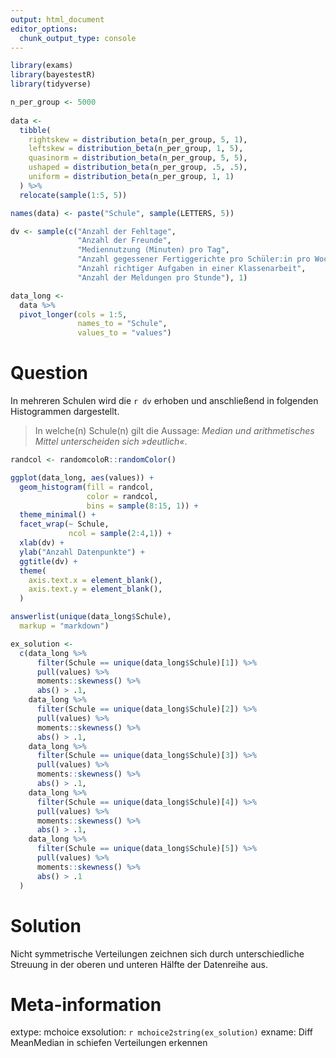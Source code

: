 ```yaml
---
output: html_document
editor_options: 
  chunk_output_type: console
---
```

```r
library(exams)
library(bayestestR)
library(tidyverse)

n_per_group <- 5000
  
data <- 
  tibble(
    rightskew = distribution_beta(n_per_group, 5, 1),
    leftskew = distribution_beta(n_per_group, 1, 5),
    quasinorm = distribution_beta(n_per_group, 5, 5),
    ushaped = distribution_beta(n_per_group, .5, .5),
    uniform = distribution_beta(n_per_group, 1, 1)
  ) %>% 
  relocate(sample(1:5, 5))

names(data) <- paste("Schule", sample(LETTERS, 5))

dv <- sample(c("Anzahl der Fehltage", 
               "Anzahl der Freunde", 
               "Mediennutzung (Minuten) pro Tag",
               "Anzahl gegessener Fertiggerichte pro Schüler:in pro Woche",
               "Anzahl richtiger Aufgaben in einer Klassenarbeit",
               "Anzahl der Meldungen pro Stunde"), 1)

data_long <- 
  data %>% 
  pivot_longer(cols = 1:5,
               names_to = "Schule", 
               values_to = "values")
```

Question
========
In mehreren Schulen wird die `r dv` erhoben und anschließend in folgenden Histogrammen dargestellt.

> In welche(n) Schule(n) gilt die Aussage: *Median und arithmetisches Mittel unterscheiden sich »deutlich«*.

```r
randcol <- randomcoloR::randomColor()

ggplot(data_long, aes(values)) +
  geom_histogram(fill = randcol,
                 color = randcol,
                 bins = sample(8:15, 1)) +
  theme_minimal() +
  facet_wrap(~ Schule, 
             ncol = sample(2:4,1)) +
  xlab(dv) +
  ylab("Anzahl Datenpunkte") +
  ggtitle(dv) + 
  theme(
    axis.text.x = element_blank(),
    axis.text.y = element_blank(),
  )
```


```r
answerlist(unique(data_long$Schule),
  markup = "markdown")
```

```r
ex_solution <- 
  c(data_long %>% 
      filter(Schule == unique(data_long$Schule)[1]) %>% 
      pull(values) %>% 
      moments::skewness() %>% 
      abs() > .1,
    data_long %>% 
      filter(Schule == unique(data_long$Schule)[2]) %>% 
      pull(values) %>% 
      moments::skewness() %>% 
      abs() > .1,
    data_long %>% 
      filter(Schule == unique(data_long$Schule)[3]) %>% 
      pull(values) %>% 
      moments::skewness() %>% 
      abs() > .1,
    data_long %>% 
      filter(Schule == unique(data_long$Schule)[4]) %>% 
      pull(values) %>% 
      moments::skewness() %>% 
      abs() > .1,
    data_long %>% 
      filter(Schule == unique(data_long$Schule)[5]) %>% 
      pull(values) %>% 
      moments::skewness() %>% 
      abs() > .1
  )
```

Solution
=========
Nicht symmetrische Verteilungen zeichnen sich durch unterschiedliche Streuung in der oberen und unteren Hälfte der Datenreihe aus.

Meta-information
================
extype: mchoice
exsolution: `r mchoice2string(ex_solution)`
exname: Diff MeanMedian in schiefen Verteilungen erkennen